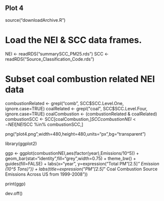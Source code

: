## Plot 4

source("downloadArchive.R")

# Load the NEI & SCC data frames.
NEI <- readRDS("summarySCC_PM25.rds")
SCC <- readRDS("Source_Classification_Code.rds")

# Subset coal combustion related NEI data
combustionRelated <- grepl("comb", SCC$SCC.Level.One, ignore.case=TRUE)
coalRelated <- grepl("coal", SCC$SCC.Level.Four, ignore.case=TRUE) 
coalCombustion <- (combustionRelated & coalRelated)
combustionSCC <- SCC[coalCombustion,]$SCC
combustionNEI <- NEI[NEI$SCC %in% combustionSCC,]

png("plot4.png",width=480,height=480,units="px",bg="transparent")

library(ggplot2)

ggp <- ggplot(combustionNEI,aes(factor(year),Emissions/10^5)) +
  geom_bar(stat="identity",fill="grey",width=0.75) +
  theme_bw() +  guides(fill=FALSE) +
  labs(x="year", y=expression("Total PM"[2.5]*" Emission (10^5 Tons)")) + 
  labs(title=expression("PM"[2.5]*" Coal Combustion Source Emissions Across US from 1999-2008"))

print(ggp)

dev.off()
